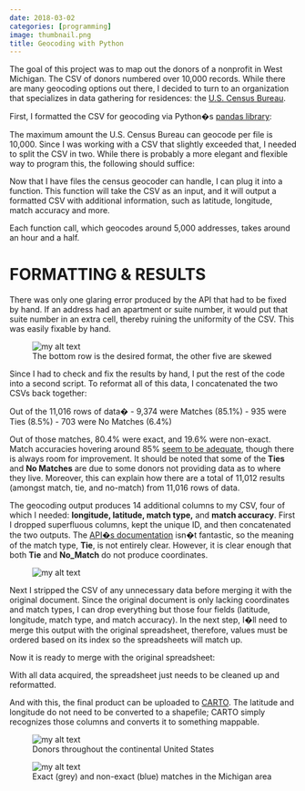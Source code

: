 ```yaml
---
date: 2018-03-02
categories: [programming]
image: thumbnail.png
title: Geocoding with Python
---
```


The goal of this project was to map out the donors of a nonprofit in West Michigan. The CSV of donors numbered over 10,000 records. While there are many geocoding options out there, I decided to turn to an organization that specializes in data gathering for residences: the [U.S. Census Bureau](https://geocoding.geo.census.gov/).

First, I formatted the CSV for geocoding via Python�s [pandas library](https://pandas.pydata.org/):

<script src="https://gist.github.com/freestok/ea70638abc7202dccd0cad29479d6300.js"></script>


The maximum amount the U.S. Census Bureau can geocode per file is 10,000. Since I was working with a CSV that slightly exceeded that, I needed to split the CSV in two. While there is probably a more elegant and flexible way to program this, the following should suffice:

<script src="https://gist.github.com/freestok/d0ee7d439eea497fd5e3602590f43599.js"></script>

Now that I have files the census geocoder can handle, I can plug it into a function. This function will take the CSV as an input, and it will output a formatted CSV with additional information, such as latitude, longitude, match accuracy and more.

<script src="https://gist.github.com/freestok/bbbb6474994c7660a495084be8f693f7.js"></script>

Each function call, which geocodes around 5,000 addresses, takes around an hour and a half.

FORMATTING & RESULTS
====================

There was only one glaring error produced by the API that had to be fixed by hand. If an address had an apartment or suite number, it would put that suite number in an extra cell, thereby ruining the uniformity of the CSV. This was easily fixable by hand.

<figure>
  <img src="geocode-result.png" alt="my alt text"/>
  <figcaption>The bottom row is the desired format, the other five are skewed</figcaption>
</figure>

Since I had to check and fix the results by hand, I put the rest of the code into a second script. To reformat all of this data, I concatenated the two CSVs back together:

<script src="https://gist.github.com/freestok/97d8f1c3d688e8f0049e195d20c45339.js"></script>

Out of the 11,016 rows of data�
- 9,374 were Matches (85.1%)
- 935 were Ties (8.5%)
- 703 were No Matches (6.4%)

Out of those matches, 80.4% were exact, and 19.6% were non-exact. Match accuracies hovering around 85% [seem to be adequate](https://www.ncbi.nlm.nih.gov/pmc/articles/PMC5324215/), though there is always room for improvement. It should be noted that some of the **Ties** and **No Matches** are due to some donors not providing data as to where they live. Moreover, this can explain how there are a total of 11,012 results (amongst match, tie, and no-match) from 11,016 rows of data.

The geocoding output produces 14 additional columns to my CSV, four of which I needed: **longitude, latitude, match type,** and **match accuracy**. First I dropped superfluous columns, kept the unique ID, and then concatenated the two outputs. The [API�s documentation](https://geocoding.geo.census.gov/geocoder/Geocoding_Services_API.pdf) isn�t fantastic, so the meaning of the match type, **Tie**, is not entirely clear. However, it is clear enough that both **Tie** and **No\_Match** do not produce coordinates.

<figure>
  <img src="accuracy.png" alt="my alt text"/>
</figure>

Next I stripped the CSV of any unnecessary data before merging it with the original document. Since the original document is only lacking coordinates and match types, I can drop everything but those four fields (latitude, longitude, match type, and match accuracy). In the next step, I�ll need to merge this output with the original spreadsheet, therefore, values must be ordered based on its index so the spreadsheets will match up.

<script src="https://gist.github.com/freestok/e2f9cb4d6038346b7746200892c14b74.js"></script>

Now it is ready to merge with the original spreadsheet:

<script src="https://gist.github.com/freestok/53ad4524ff4c49a409cdd079310153b7.js"></script>

With all data acquired, the spreadsheet just needs to be cleaned up and reformatted.

<script src="https://gist.github.com/freestok/8f5fdb22783fa3d783622709cd30006e.js"></script>

And with this, the final product can be uploaded to [CARTO](https://carto.com/). The latitude and longitude do not need to be converted to a shapefile; CARTO simply recognizes those columns and converts it to something mappable.

<figure>
  <img src="donors.png" alt="my alt text"/>
  <figcaption>Donors throughout the continental United States</figcaption>
</figure>

<figure>
  <img src="donors-accuracy.png" alt="my alt text"/>
  <figcaption>Exact (grey) and non-exact (blue) matches in the Michigan area</figcaption>
</figure>